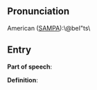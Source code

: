 == Pronunciation ==

American ([[SAMPA]]):\@beI"ts\

== Entry ==

'''Part of speech''': 

'''Definition''':

{{stub}}